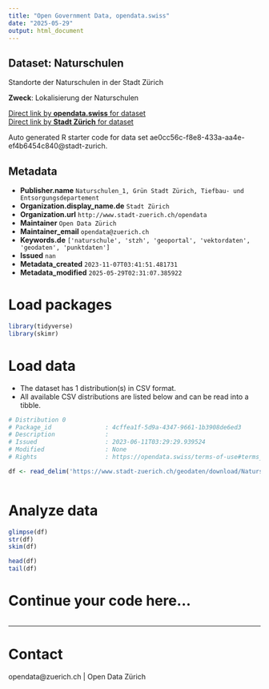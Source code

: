 ```yaml
---
title: "Open Government Data, opendata.swiss"
date: "2025-05-29"
output: html_document
---
```


## Dataset: Naturschulen

Standorte der Naturschulen in der Stadt Zürich

**Zweck**: Lokalisierung der Naturschulen

[Direct link by **opendata.swiss** for dataset](https://opendata.swiss/de/dataset/naturschulen)<br>
[Direct link by **Stadt Zürich** for dataset](https://data.stadt-zuerich.ch/dataset/geo_naturschulen)

Auto generated R starter code for data set ae0cc56c-f8e8-433a-aa4e-ef4b6454c840@stadt-zurich.

## Metadata

- **Publisher.name** `Naturschulen_1, Grün Stadt Zürich, Tiefbau- und Entsorgungsdepartement`
- **Organization.display_name.de** `Stadt Zürich`
- **Organization.url** `http://www.stadt-zuerich.ch/opendata`
- **Maintainer** `Open Data Zürich`
- **Maintainer_email** `opendata@zuerich.ch`
- **Keywords.de** `['naturschule', 'stzh', 'geoportal', 'vektordaten', 'geodaten', 'punktdaten']`
- **Issued** `nan`
- **Metadata_created** `2023-11-07T03:41:51.481731`
- **Metadata_modified** `2025-05-29T02:31:07.385922`


# Load packages

```r

library(tidyverse)
library(skimr)

```

# Load data

-   The dataset has 1 distribution(s) in CSV format.
-   All available CSV distributions are listed below and can be read into a tibble.

```r

# Distribution 0
# Package_id               : 4cffea1f-5d9a-4347-9661-1b3908de6ed3
# Description              : 
# Issued                   : 2023-06-11T03:29:29.939524
# Modified                 : None
# Rights                   : https://opendata.swiss/terms-of-use#terms_open

df <- read_delim('https://www.stadt-zuerich.ch/geodaten/download/Naturschulen?format=10008')



```

# Analyze data

```r

glimpse(df)
str(df)
skim(df)

head(df)
tail(df)

```

# Continue your code here...

```r

```

------------------------------------------------------------------------

# Contact

opendata@zuerich.ch | Open Data Zürich
